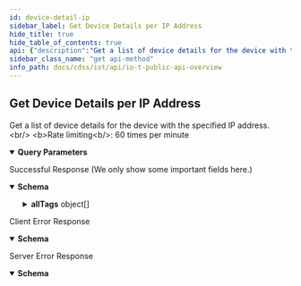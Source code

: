 ```yaml
---
id: device-detail-ip
sidebar_label: Get Device Details per IP Address
hide_title: true
hide_table_of_contents: true
api: {"description":"Get a list of device details for the device with the specified IP address. <br/> <b>Rate limiting<b/>: 60 times per minute","operationId":"device-detail-ip","security":[{"X-Key-Id":[],"X-Access-Key":[]}],"tags":["IoT Public API"],"parameters":[{"description":"The customer ID to which the API call is directed","in":"query","name":"customerid","required":true,"schema":{"type":"string"}},{"description":"The IP address of a device for which you want to get details.","in":"query","name":"ip","required":true,"schema":{"type":"string"}}],"responses":{"200":{"description":"Successful Response (We only show some important fields here.)","content":{"application/json":{"schema":{"type":"object","properties":{"deviceid":{"type":"string","description":"The device ID, which IoT Security uses to identify and track a device"},"hostname":{"type":"string","description":"The device hostname"},"category":{"type":"string","description":"The category to which the device belongs"},"profile":{"type":"string","description":"The device profile assigned to the device"},"profile_type":{"type":"string","description":"The type of device profile, such as IoT or Non_IoT"},"profile_vertical":{"type":"string","description":"The industry vertical for the profile such as Medical, IT Devices, and Office"},"ip_address":{"type":"string","description":"The IP address of a device"},"mac_address":{"type":"string","description":"The MAC address of a device"},"risk_score":{"type":"integer","description":"The risk score of a device"},"risk_level":{"type":"string","description":"The risk level of a device. There are four: low, medium, high, and critical"},"last_activity":{"type":"string","format":"date-time","description":"A UTC timestamp for the last detected device activity"},"confidence_score":{"type":"string","description":"The confidence score for device classification"},"subnet":{"type":"string","description":"The subnet to which the device is attached"},"number_of_critical_alerts":{"type":"integer","description":"The number of critical alerts for the device"},"number_of_warning_alerts":{"type":"integer","description":"The number of warning alerts for the device"},"number_of_caution_alerts":{"type":"integer","description":"The number of caution alerts for the device"},"number_of_info_alerts":{"type":"integer","description":"The number of info alerts for the device"},"tagIdList":{"type":"array","description":"A list of IDs for user- and system-defined tags assigned to a device"},"allTags":{"type":"array","description":"An array of user-defined tags assigned to a device. Each item in the array consists of three attributes: tagType, tagValue, and tagId.","items":{"type":"object","properties":{"tagType":{"type":"string","description":"The key for a user-defined tag"},"tagValue":{"type":"string","description":"The value of the tag key for a user-defined tag"},"tagId":{"type":"string","description":"The ID of a user-defined tag"}}}}}},"examples":{"DeviceDetailPerIPResponseExample":{"value":{"deviceid":"34:02:86:44:65:36","hostname":"InfusionPump-20","category":"Infusion System","profile":"Sigma Spectrum Infusion System","profile_type":"IoT","profile_vertical":"Medical","ip_address":"192.168.10.121","mac_address":"34:02:86:44:65:36","risk_score":0,"risk_level":"low","last_activity":"2018-05-31T18:39:37.404Z","confidence_score":"90","subnet":"192.168.10.121/28","number_of_critical_alerts":0,"number_of_warning_alerts":0,"number_of_caution_alerts":0,"number_of_info_alerts":0,"allTags":[{"tagType":"zzzNoTagTypeABC","tagValue":"special_blocked","tagId":"60f221a219e22f10003a965e"}],"tagIdList":["6030135777a1d6fb488e26ad","60301332ff1679e9481b62a6","602ca12179bc780a2333895d"]}}}}}},"4XX":{"description":"Client Error Response","content":{"application/json":{"schema":{"type":"object","properties":{"code":{"type":"string","description":"STATUS_CODE"},"msg":{"type":"string","description":"GENERAL_MESSAGE"}}},"examples":{"Bad Request":{"value":{"code":400,"msg":"Bad Request. This occurs when an HTTP request contains an invalid query string."}},"Forbidden access":{"value":{"code":403,"msg":"Forbidden access. Either the provided API key is invalid or it does not have the required RBAC permissions to run this API."}},"Too many requests":{"value":{"code":429,"msg":"Too many requests. The number of requests for device details for a single device exceeded the rate limit of 180 queries per minute per tenant."}}}}}},"5XX":{"description":"Server Error Response","content":{"application/json":{"schema":{"type":"object","properties":{"code":{"type":"string","description":"STATUS_CODE"},"msg":{"type":"string","description":"GENERAL_MESSAGE"}}},"examples":{"deviceDetailResponseExample":{"value":{"code":500,"msg":"Internal server error. A unified status for API communication type errors."}}}}}}},"method":"get","path":"/pub/v4.0/device/ip","servers":[{"url":"https://{customer-name}.iot.paloaltonetworks.com"}],"securitySchemes":{"X-Key-Id":{"description":"Your API header requires X-Key-Id for authentication.","type":"apiKey","in":"header","name":"X-Key-Id"},"X-Access-Key":{"description":"Your API header requires X-Key-Key for authentication.","type":"apiKey","in":"header","name":"X-Access-Key"}},"info":{"description":"Please refer [IoT Public API Authentication](iot-public-api-headers) to know how to get API Key<br/>\n","title":"IoT Public API Overview","version":"v4.0","contact":{}},"postman":{"name":"Get Device Details per IP Address","description":{"content":"Get a list of device details for the device with the specified IP address. <br/> <b>Rate limiting<b/>: 60 times per minute","type":"text/plain"},"url":{"path":["pub","v4.0","device","ip"],"host":["{{baseUrl}}"],"query":[{"disabled":false,"description":{"content":"(Required) The customer ID to which the API call is directed","type":"text/plain"},"key":"customerid","value":""},{"disabled":false,"description":{"content":"(Required) The IP address of a device for which you want to get details.","type":"text/plain"},"key":"ip","value":""}],"variable":[]},"header":[{"key":"Accept","value":"application/json"}],"method":"GET","auth":{"type":"apikey","apikey":[{"type":"any","value":"X-Key-Id","key":"key"},{"type":"any","value":"<API Key>","key":"value"},{"type":"any","value":"header","key":"in"}]}}}
sidebar_class_name: "get api-method"
info_path: docs/cdss/iot/api/io-t-public-api-overview
---
```



## Get Device Details per IP Address



Get a list of device details for the device with the specified IP address. &lt;br/&gt; &lt;b&gt;Rate limiting&lt;b/&gt;: 60 times per minute

<details style={{"marginBottom":"1rem"}} data-collapsed={false} open={true}><summary style={{}}><strong>Query Parameters</strong></summary><div><ul><ParamsItem className={"paramsItem"} param={{"description":"The customer ID to which the API call is directed","in":"query","name":"customerid","required":true,"schema":{"type":"string"}}}></ParamsItem><ParamsItem className={"paramsItem"} param={{"description":"The IP address of a device for which you want to get details.","in":"query","name":"ip","required":true,"schema":{"type":"string"}}}></ParamsItem></ul></div></details><div><ApiTabs><TabItem label={"200"} value={"200"}><div>

Successful Response (We only show some important fields here.)

</div><div><MimeTabs groupId={"mime-type"}><TabItem label={"application/json"} value={"application/json"}><SchemaTabs groupId={"schema-tabs"}><TabItem label={"Schema"} value={"Schema"}><details style={{}} data-collapsed={false} open={true}><summary style={{"textAlign":"left"}}><strong>Schema</strong></summary><div style={{"textAlign":"left","marginLeft":"1rem"}}></div><ul style={{"marginLeft":"1rem"}}><SchemaItem collapsible={false} name={"deviceid"} required={false} schemaDescription={"The device ID, which IoT Security uses to identify and track a device"} schemaName={"string"} qualifierMessage={undefined} defaultValue={undefined}></SchemaItem><SchemaItem collapsible={false} name={"hostname"} required={false} schemaDescription={"The device hostname"} schemaName={"string"} qualifierMessage={undefined} defaultValue={undefined}></SchemaItem><SchemaItem collapsible={false} name={"category"} required={false} schemaDescription={"The category to which the device belongs"} schemaName={"string"} qualifierMessage={undefined} defaultValue={undefined}></SchemaItem><SchemaItem collapsible={false} name={"profile"} required={false} schemaDescription={"The device profile assigned to the device"} schemaName={"string"} qualifierMessage={undefined} defaultValue={undefined}></SchemaItem><SchemaItem collapsible={false} name={"profile_type"} required={false} schemaDescription={"The type of device profile, such as IoT or Non_IoT"} schemaName={"string"} qualifierMessage={undefined} defaultValue={undefined}></SchemaItem><SchemaItem collapsible={false} name={"profile_vertical"} required={false} schemaDescription={"The industry vertical for the profile such as Medical, IT Devices, and Office"} schemaName={"string"} qualifierMessage={undefined} defaultValue={undefined}></SchemaItem><SchemaItem collapsible={false} name={"ip_address"} required={false} schemaDescription={"The IP address of a device"} schemaName={"string"} qualifierMessage={undefined} defaultValue={undefined}></SchemaItem><SchemaItem collapsible={false} name={"mac_address"} required={false} schemaDescription={"The MAC address of a device"} schemaName={"string"} qualifierMessage={undefined} defaultValue={undefined}></SchemaItem><SchemaItem collapsible={false} name={"risk_score"} required={false} schemaDescription={"The risk score of a device"} schemaName={"integer"} qualifierMessage={undefined} defaultValue={undefined}></SchemaItem><SchemaItem collapsible={false} name={"risk_level"} required={false} schemaDescription={"The risk level of a device. There are four: low, medium, high, and critical"} schemaName={"string"} qualifierMessage={undefined} defaultValue={undefined}></SchemaItem><SchemaItem collapsible={false} name={"last_activity"} required={false} schemaDescription={"A UTC timestamp for the last detected device activity"} schemaName={"date-time"} qualifierMessage={undefined} defaultValue={undefined}></SchemaItem><SchemaItem collapsible={false} name={"confidence_score"} required={false} schemaDescription={"The confidence score for device classification"} schemaName={"string"} qualifierMessage={undefined} defaultValue={undefined}></SchemaItem><SchemaItem collapsible={false} name={"subnet"} required={false} schemaDescription={"The subnet to which the device is attached"} schemaName={"string"} qualifierMessage={undefined} defaultValue={undefined}></SchemaItem><SchemaItem collapsible={false} name={"number_of_critical_alerts"} required={false} schemaDescription={"The number of critical alerts for the device"} schemaName={"integer"} qualifierMessage={undefined} defaultValue={undefined}></SchemaItem><SchemaItem collapsible={false} name={"number_of_warning_alerts"} required={false} schemaDescription={"The number of warning alerts for the device"} schemaName={"integer"} qualifierMessage={undefined} defaultValue={undefined}></SchemaItem><SchemaItem collapsible={false} name={"number_of_caution_alerts"} required={false} schemaDescription={"The number of caution alerts for the device"} schemaName={"integer"} qualifierMessage={undefined} defaultValue={undefined}></SchemaItem><SchemaItem collapsible={false} name={"number_of_info_alerts"} required={false} schemaDescription={"The number of info alerts for the device"} schemaName={"integer"} qualifierMessage={undefined} defaultValue={undefined}></SchemaItem><SchemaItem collapsible={false} name={"tagIdList"} required={false} schemaDescription={"A list of IDs for user- and system-defined tags assigned to a device"} schemaName={"array"} qualifierMessage={undefined} defaultValue={undefined}></SchemaItem><SchemaItem collapsible={true} className={"schemaItem"}><details style={{}}><summary style={{}}><strong>allTags</strong><span style={{"opacity":"0.6"}}> object[]</span></summary><div style={{"marginLeft":"1rem"}}><div style={{"marginTop":".5rem","marginBottom":".5rem"}}>

An array of user-defined tags assigned to a device. Each item in the array consists of three attributes: tagType, tagValue, and tagId.

</div><SchemaItem collapsible={false} name={"tagType"} required={false} schemaDescription={"The key for a user-defined tag"} schemaName={"string"} qualifierMessage={undefined} defaultValue={undefined}></SchemaItem><SchemaItem collapsible={false} name={"tagValue"} required={false} schemaDescription={"The value of the tag key for a user-defined tag"} schemaName={"string"} qualifierMessage={undefined} defaultValue={undefined}></SchemaItem><SchemaItem collapsible={false} name={"tagId"} required={false} schemaDescription={"The ID of a user-defined tag"} schemaName={"string"} qualifierMessage={undefined} defaultValue={undefined}></SchemaItem></div></details></SchemaItem></ul></details></TabItem><TabItem label={"Example (from schema)"} value={"Example (from schema)"}><ResponseSamples responseExample={"{\n  \"deviceid\": \"string\",\n  \"hostname\": \"string\",\n  \"category\": \"string\",\n  \"profile\": \"string\",\n  \"profile_type\": \"string\",\n  \"profile_vertical\": \"string\",\n  \"ip_address\": \"string\",\n  \"mac_address\": \"string\",\n  \"risk_score\": 0,\n  \"risk_level\": \"string\",\n  \"last_activity\": \"2022-09-15\",\n  \"confidence_score\": \"string\",\n  \"subnet\": \"string\",\n  \"number_of_critical_alerts\": 0,\n  \"number_of_warning_alerts\": 0,\n  \"number_of_caution_alerts\": 0,\n  \"number_of_info_alerts\": 0,\n  \"tagIdList\": [\n    null\n  ],\n  \"allTags\": [\n    {\n      \"tagType\": \"string\",\n      \"tagValue\": \"string\",\n      \"tagId\": \"string\"\n    }\n  ]\n}"} language={"json"}></ResponseSamples></TabItem><TabItem label={" Device Detail Per I P Response Example"} value={" Device Detail Per I P Response Example"}><ResponseSamples responseExample={"{\n  \"deviceid\": \"34:02:86:44:65:36\",\n  \"hostname\": \"InfusionPump-20\",\n  \"category\": \"Infusion System\",\n  \"profile\": \"Sigma Spectrum Infusion System\",\n  \"profile_type\": \"IoT\",\n  \"profile_vertical\": \"Medical\",\n  \"ip_address\": \"192.168.10.121\",\n  \"mac_address\": \"34:02:86:44:65:36\",\n  \"risk_score\": 0,\n  \"risk_level\": \"low\",\n  \"last_activity\": \"2018-05-31T18:39:37.404Z\",\n  \"confidence_score\": \"90\",\n  \"subnet\": \"192.168.10.121/28\",\n  \"number_of_critical_alerts\": 0,\n  \"number_of_warning_alerts\": 0,\n  \"number_of_caution_alerts\": 0,\n  \"number_of_info_alerts\": 0,\n  \"allTags\": [\n    {\n      \"tagType\": \"zzzNoTagTypeABC\",\n      \"tagValue\": \"special_blocked\",\n      \"tagId\": \"60f221a219e22f10003a965e\"\n    }\n  ],\n  \"tagIdList\": [\n    \"6030135777a1d6fb488e26ad\",\n    \"60301332ff1679e9481b62a6\",\n    \"602ca12179bc780a2333895d\"\n  ]\n}"} language={"json"}></ResponseSamples></TabItem></SchemaTabs></TabItem></MimeTabs></div></TabItem><TabItem label={"4XX"} value={"4XX"}><div>

Client Error Response

</div><div><MimeTabs groupId={"mime-type"}><TabItem label={"application/json"} value={"application/json"}><SchemaTabs groupId={"schema-tabs"}><TabItem label={"Schema"} value={"Schema"}><details style={{}} data-collapsed={false} open={true}><summary style={{"textAlign":"left"}}><strong>Schema</strong></summary><div style={{"textAlign":"left","marginLeft":"1rem"}}></div><ul style={{"marginLeft":"1rem"}}><SchemaItem collapsible={false} name={"code"} required={false} schemaDescription={"STATUS_CODE"} schemaName={"string"} qualifierMessage={undefined} defaultValue={undefined}></SchemaItem><SchemaItem collapsible={false} name={"msg"} required={false} schemaDescription={"GENERAL_MESSAGE"} schemaName={"string"} qualifierMessage={undefined} defaultValue={undefined}></SchemaItem></ul></details></TabItem><TabItem label={"Example (from schema)"} value={"Example (from schema)"}><ResponseSamples responseExample={"{\n  \"code\": \"string\",\n  \"msg\": \"string\"\n}"} language={"json"}></ResponseSamples></TabItem><TabItem label={" Bad  Request"} value={" Bad  Request"}><ResponseSamples responseExample={"{\n  \"code\": 400,\n  \"msg\": \"Bad Request. This occurs when an HTTP request contains an invalid query string.\"\n}"} language={"json"}></ResponseSamples></TabItem><TabItem label={" Forbidden access"} value={" Forbidden access"}><ResponseSamples responseExample={"{\n  \"code\": 403,\n  \"msg\": \"Forbidden access. Either the provided API key is invalid or it does not have the required RBAC permissions to run this API.\"\n}"} language={"json"}></ResponseSamples></TabItem><TabItem label={" Too many requests"} value={" Too many requests"}><ResponseSamples responseExample={"{\n  \"code\": 429,\n  \"msg\": \"Too many requests. The number of requests for device details for a single device exceeded the rate limit of 180 queries per minute per tenant.\"\n}"} language={"json"}></ResponseSamples></TabItem></SchemaTabs></TabItem></MimeTabs></div></TabItem><TabItem label={"5XX"} value={"5XX"}><div>

Server Error Response

</div><div><MimeTabs groupId={"mime-type"}><TabItem label={"application/json"} value={"application/json"}><SchemaTabs groupId={"schema-tabs"}><TabItem label={"Schema"} value={"Schema"}><details style={{}} data-collapsed={false} open={true}><summary style={{"textAlign":"left"}}><strong>Schema</strong></summary><div style={{"textAlign":"left","marginLeft":"1rem"}}></div><ul style={{"marginLeft":"1rem"}}><SchemaItem collapsible={false} name={"code"} required={false} schemaDescription={"STATUS_CODE"} schemaName={"string"} qualifierMessage={undefined} defaultValue={undefined}></SchemaItem><SchemaItem collapsible={false} name={"msg"} required={false} schemaDescription={"GENERAL_MESSAGE"} schemaName={"string"} qualifierMessage={undefined} defaultValue={undefined}></SchemaItem></ul></details></TabItem><TabItem label={"Example (from schema)"} value={"Example (from schema)"}><ResponseSamples responseExample={"{\n  \"code\": \"string\",\n  \"msg\": \"string\"\n}"} language={"json"}></ResponseSamples></TabItem><TabItem label={"Device Detail Response Example"} value={"Device Detail Response Example"}><ResponseSamples responseExample={"{\n  \"code\": 500,\n  \"msg\": \"Internal server error. A unified status for API communication type errors.\"\n}"} language={"json"}></ResponseSamples></TabItem></SchemaTabs></TabItem></MimeTabs></div></TabItem></ApiTabs></div>
      